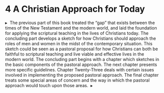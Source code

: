 # [4]{.HEADS---SUBHEADS_Part-Number} A Christian Approach for Today {-}

<a id="_idParaDest-95"></a><a id="_idTextAnchor1109"></a>
<p class="BODY-STYLES_Part-Opening"><span>▸&#160;&#160;</span><span class="Opening-Drop-Words">The previous part of this book</span> treated the “gap” that exists between the times of the New Testament and the modern world, and laid the foundation for applying the scriptural teaching in the lives of Christians today. The concluding part develops a sketch for how Christians should approach the roles of men and women in the midst of the contemporary situation. This sketch could be seen as a pastoral proposal for how Christians can both be faithful to scriptural teaching and live viable and effective lives in the modern world. The concluding part begins with a chapter which sketches in the basic components of the pastoral approach. The next chapter presents more specific guidelines. Chapter Twenty-Three deals with certain issues involved in implementing the proposed pastoral approach. The final chapter treats some special areas of concern and the way in which the pastoral approach would touch upon those areas.&#160;&#160;▸</p>
